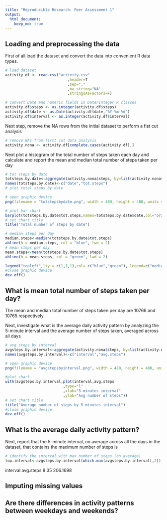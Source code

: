 ```yaml
---
title: "Reproducible Research: Peer Assessment 1"
output: 
  html_document:
    keep_md: true
---
```



## Loading and preprocessing the data
First of all load the dataset and convert the data into convenient R data types.
```r
# load dataset
activity.df <- read.csv("activity.csv"
                            ,header=T
                            ,sep=","
                            ,na.string="NA"
                            ,stringsAsFactors=F)

# convert Date and numeric fields in Date/Integer R classes
activity.df$steps <- as.integer(activity.df$steps)
activity.df$date <- as.Date(activity.df$date,"%Y-%m-%d")
activity.df$interval <- as.integer(activity.df$interval)

```
Next step, remove the NA rows from the initial dataset to perform a fist cut analysis

```r
# remove NAs from first cut data analysis
activity.nona <- activity.df[complete.cases(activity.df),]

```
Next plot a histogram of the total number of steps taken each day
and calculate and report the mean and median total number of steps taken per day

```r
# tot steps by date
totsteps.by.date<-aggregate(activity.nona$steps, by=list(activity.nona$date), FUN=sum)
names(totsteps.by.date)<-c("date","tot.steps")
# plot total steps by date

# open graphic device
png(filename = "totstepsbydate.png", width = 480, height = 480, units = "px")

# plot bar chart
barplot(totsteps.by.date$tot.steps,names=totsteps.by.date$date,col="orangered3",xlab="Date",ylab="Tot. Steps")
# set chart title
title("Total number of steps by date")

# median steps per day
median.steps<-median(totsteps.by.date$tot.steps)
abline(h = median.steps, col = "blue", lwd = 2)
# mean steps per day
mean.steps<-mean(totsteps.by.date$tot.steps)
abline(h = mean.steps, col = "green", lwd = 2)

legend("topleft",lty = c(1,1,1),col= c("blue","green"), legend=c("median","mean"))
#close graphic device
dev.off()

```
## What is mean total number of steps taken per day?
The mean and median total number of steps taken per day
are 10766 and 10765 respectively.

Next, investigate what is the average daily activity pattern
by analyzing the 5-minute interval and the average number of steps taken, averaged across all days
```r
# avg steps by interval
avgsteps.by.interval<-aggregate(activity.nona$steps, by=list(activity.nona$interval), FUN=mean)
names(avgsteps.by.interval)<-c("interval","avg.steps")

# open graphic device
png(filename = "avgstepsbyinterval.png", width = 480, height = 480, units = "px")

#plot chart
with(avgsteps.by.interval,plot(interval,avg.steps
                          ,type="l"
                          ,xlab="5-minutes interval"
                          ,ylab="Avg number of steps"))
# set chart title
title("Average number of steps by 5-minutes interval")
#close graphic device
dev.off()

```

## What is the average daily activity pattern?
Next, report that the 5-minute interval, on average across all the days in the dataset, that contains the maximum number of steps is

```r

# identify the interval with max number of steps (on average)
top.interval<-avgsteps.by.interval[which.max(avgsteps.by.interval[,2]),]

```
interval avg.steps
 8:35     206.1698

## Imputing missing values



## Are there differences in activity patterns between weekdays and weekends?
